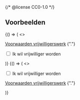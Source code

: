 {/* @license CC0-1.0 */}


## Voorbeelden

<Guideline appearance="do" title="De link boven het gerelateerde invoerveld plaatsen.">
  <Canvas language="html">
    {() => (
      <>
        <p>
          <a href="#">Voorwaarden vrijwilligerswerk</a>
          {"."}
        </p>
        <p>
          <input type="checkbox" name="vrijwilliger" id="vrijwilliger" />
          <label htmlFor="vrijwilliger">Ik wil vrijwilliger worden</label>
        </p>
      </>
    )}
  </Canvas>
</Guideline>

<Guideline appearance="dont" title="De link onder het gerelateerde invoerveld plaatsen.">
  <Canvas language="html">
    {() => (
      <>
        <p>
          <input type="checkbox" name="vrijwilliger" id="vrijwilliger" />
          <label htmlFor="vrijwilliger">Ik wil vrijwilliger worden</label>
        </p>
        <p>
          <a href="#">Voorwaarden vrijwilligerswerk</a>
          {"."}
        </p>
      </>
    )}
  </Canvas>
</Guideline>
